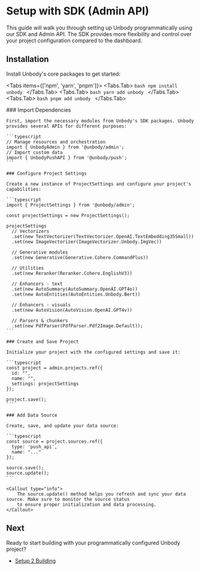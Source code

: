
# Setup with SDK (Admin API)

This guide will walk you through setting up Unbody programmatically using our SDK and Admin API. The SDK provides more flexibility and control over your project configuration compared to the dashboard.

## Installation

Install Unbody's core packages to get started:

<Tabs items={['npm', 'yarn', 'pnpm']}>
  <Tabs.Tab>
    ```bash
    npm install unbody
    ```
  </Tabs.Tab>
  <Tabs.Tab>
    ```bash
    yarn add unbody
    ```
  </Tabs.Tab>
  <Tabs.Tab>
    ```bash
    pnpm add unbody
    ```
  </Tabs.Tab>
</Tabs>

<Steps>
    ### Import Dependencies

    First, import the necessary modules from Unbody's SDK packages. Unbody provides several APIs for different purposes:

    ```typescript
    // Manage resources and orchestration
    import { UnbodyAdmin } from '@unbody/admin';
    // Import custom data
    import { UnbodyPushAPI } from '@unbody/push';
    ```

    ### Configure Project Settings

    Create a new instance of ProjectSettings and configure your project's capabilities:

    ```typescript
    import { ProjectSettings } from '@unbody/admin';

    const projectSettings = new ProjectSettings();

    projectSettings
      // Vectorizers
      .set(new TextVectorizer(TextVectorizer.OpenAI.TextEmbedding35Small))
      .set(new ImageVectorizer(ImageVectorizer.Unbody.ImgVec))

      // Generative modules
      .set(new Generative(Generative.Cohere.CommandPlus))

      // Utilities
      .set(new Reranker(Reranker.Cohere.EnglishV3))

      // Enhancers - text
      .set(new AutoSummary(AutoSummary.OpenAI.GPT4o))
      .set(new AutoEntities(AutoEntities.Unbody.Bert))

      // Enhancers - visuals
      .set(new AutoVision(AutoVision.OpenAI.GPT4v))

      // Parsers & chunkers
      .set(new PdfParser(PdfParser.Pdf2Image.Default));
    ```

    ### Create and Save Project

    Initialize your project with the configured settings and save it:

    ```typescript
    const project = admin.projects.ref({
      id: "",
      name: "",
      settings: projectSettings
    });

    project.save();
    ```

    ### Add Data Source

    Create, save, and update your data source:

    ```typescript
    const source = project.sources.ref({
      type: 'push_api',
      name: "..."
    });

    source.save();
    source.update();
    ```

    <Callout type="info">
        The source.update() method helps you refresh and sync your data source. Make sure to monitor the source status
        to ensure proper initialization and data processing.
    </Callout>

</Steps>

## Next
Ready to start building with your programmatically configured Unbody project?

- [Setup 2 Building](/get-started/step-2-building)

